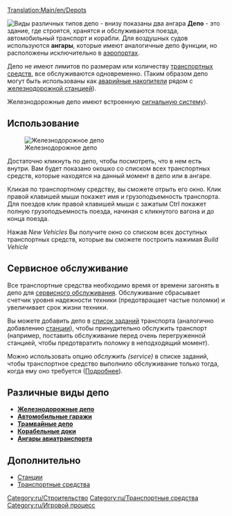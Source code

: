 [[Translation:Main/en/Depots]]
{{ru/Заметка|Эта страница содержит общие сведения о депо. [[Main/en/#Различные виды депо|Детальные]] руководства по постройке депо представлены отдельно для каждого вида транспорта.}}
{{ru/Необходимо сделать|Необходимо исправить ссылки на [[Main/en/Allow goto depot orders]] после перевода на русский язык}}

[[File:en/Depots.png|frame|left|Виды различных типов депо - внизу показаны два ангара]]
'''Депо''' -  это здание, где строятся, хранятся и обслуживаются поезда, автомобильный транспорт и корабли. Для воздушных судов используются '''ангары''', которые имеют аналогичные депо функции, но расположены исключительно в [[Main/ru/Аэропорты|аэропортах]].

Депо не имеют лимитов по размерам или количеству [[Main/ru/Транспорт|транспортных средств]], все обслуживаются одновременно. (Таким образом депо могут быть использованы как [[Main/en/Железнодорожные станции/Ru#Депо-петля|аварийные накопители]] рядом с [[Main/ru/Железнодорожные станции|железнодорожной станцией]]).

Железнодорожные депо имеют встроенную [[Main/en/Сигналы/Ru#Въездные пре-сигналы|сигнальную систему]]).

==Использование==
[[File:en/RailwayDepotWindow.png|frame|Железнодорожное депо]]

Достаточно кликнуть по депо, чтобы посмотреть, что в нем есть внутри. Вам будет показано окошко со списком всех транспортных средств, которые находятся на данный момент в депо или в ангаре.

Кликая по транспортному средству, вы сможете отрыть его окно. Клик правой клавишей мыши покажет имя и грузоподъемность транспорта. Для поездов клик правой клавишей мыши с зажатым Ctrl покажет полную грузоподъемность поезда, начиная с кликнутого вагона и до конца поезда.

Нажав ''New Vehicles'' Вы получите окно со списком всех доступных транспортных средств, которые вы сможете построить нажимая ''Build Vehicle''

==Сервисное обслуживание==

Все транспортные средства  необходимо время от времени загонять в депо для [[Main/ru/Обслуживание|сервисного обслуживания]]. Обслуживание сбрасывает счетчик уровня надежности техники (предотвращает частые поломки) и увеличивает срок жизни техники.

Вы можете добавить депо в [[Main/ru/Задания|список заданий]] транспорта (аналогично добавлению [[Main/ru/Станции|станции]]), чтобы принудительно обслужить транспорт (например, поставить обслуживание перед очень перегруженной станцией, чтобы предотвратить поломку в неподходящий момент).

Можно использовать опцию ''обслужить (service)'' в списке заданий, чтобы транспортное средство выполнило обслуживание только тогда, когда ему оно требуется ([[Main/ru/Разрешить задания ехать в депо|Подробнее]]).

==Различные виды депо==
*[[Main/ru/Строительство депо|'''Железнодорожные депо''']]
*[[Main/ru/Строительство гаражей|'''Автомобильные гаражи''']]
*[[Main/ru/Трамваи|'''Трамвайные депо''']]
*[[Main/ru/Строительство доков|'''Корабельные доки''']]
*[[Main/en/Покупка и продажа авиации/Ru#Покупка авиации|'''Ангары авиатранспорта''']]

==Дополнительно==
*[[Main/ru/Станции|Станции]]
*[[Main/ru/Транспорт|Транспортные средства]]

[[Category:ru/Строительство]]
[[Category:ru/Транспортные средства]]
[[Category:ru/Игровой процесс]]
